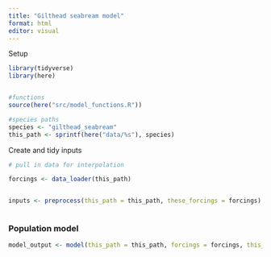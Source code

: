 ```yaml
---
title: "Gilthead seabream model"
format: html
editor: visual
---
```


Setup

```r

library(tidyverse)
library(here)


#functions
source(here("src/model_functions.R"))

#species paths
species <- "gilthead_seabream"
this_path <- sprintf(here("data/%s"), species)


```


Create and tidy inputs

```r

# pull in data for interpolation

forcings <- data_loader(this_path)


inputs <- preprocess(this_path = this_path, these_forcings = forcings)



```

### Population model

```r

model_output <- model(this_path = this_path, forcings = forcings, this_species = species)


```




